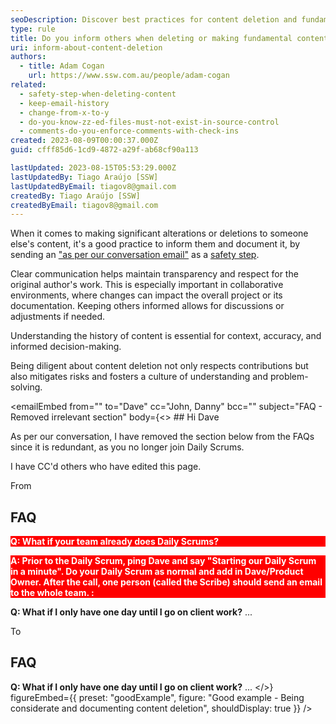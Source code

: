 ```yaml
---
seoDescription: Discover best practices for content deletion and fundamental changes while ensuring clear communication and maintaining respect for original work.
type: rule
title: Do you inform others when deleting or making fundamental content changes?
uri: inform-about-content-deletion
authors:
  - title: Adam Cogan
    url: https://www.ssw.com.au/people/adam-cogan
related:
  - safety-step-when-deleting-content
  - keep-email-history
  - change-from-x-to-y
  - do-you-know-zz-ed-files-must-not-exist-in-source-control
  - comments-do-you-enforce-comments-with-check-ins
created: 2023-08-09T00:00:37.000Z
guid: cfff85d6-1cd9-4872-a29f-ab68cf90a113

lastUpdated: 2023-08-15T05:53:29.000Z
lastUpdatedBy: Tiago Araújo [SSW]
lastUpdatedByEmail: tiagov8@gmail.com
createdBy: Tiago Araújo [SSW]
createdByEmail: tiagov8@gmail.com
---
```


When it comes to making significant alterations or deletions to someone else's content, it's a good practice to inform them and document it, by sending an ["as per our conversation email"](/as-per-our-conversation-emails) as a [safety step](/safety-step-when-deleting-content).

Clear communication helps maintain transparency and respect for the original author's work.
This is especially important in collaborative environments, where changes can impact the overall project or its documentation. Keeping others informed allows for discussions or adjustments if needed.

Understanding the history of content is essential for context, accuracy, and informed decision-making.

Being diligent about content deletion not only respects contributions but also mitigates risks and fosters a culture of understanding and problem-solving.

<emailEmbed
  from=""
  to="Dave"
  cc="John, Danny"
  bcc=""
  subject="FAQ - Removed irrelevant section"
  body={<>
    ## Hi Dave

As per our conversation, I have removed the section below from the FAQs since it is redundant, as you no longer join Daily Scrums.

I have CC'd others who have edited this page.

From

## FAQ

<p style="background-color:#ff0000;color:#fff;font-weight:bolder;">
Q: What if your team already does Daily Scrums?
</p>

<p style="background-color:#ff0000;color:#fff;font-weight:bolder;">
A: Prior to the Daily Scrum, ping Dave and say "Starting our Daily Scrum in a minute". Do your Daily Scrum as normal and add in Dave/Product Owner.
After the call, one person (called the Scribe) should send an email to the whole team.
:</p>

**Q: What if I only have one day until I go on client work?**
...

To

## FAQ

**Q: What if I only have one day until I go on client work?**
...
  </>}
  figureEmbed={{
    preset: "goodExample",
    figure: "Good example - Being considerate and documenting content deletion",
    shouldDisplay: true
  }}
/>
